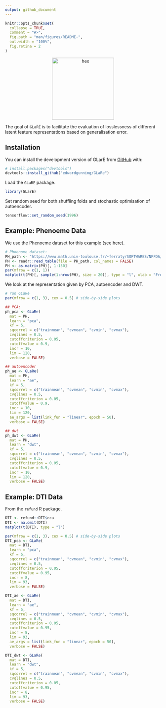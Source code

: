 ```yaml
---
output: github_document
---
```


<!-- README.md is generated from README.Rmd. Please edit that file -->

```r
knitr::opts_chunk$set(
  collapse = TRUE,
  comment = "#>",
  fig.path = "man/figures/README-",
  out.width = "100%",
  fig.retina = 2
)
```


<center> <img src="inst/figures/hex.png" alt="hex" width="200"/> </center>

<!-- badges: start -->
<!-- badges: end -->

The goal of `GLaRE` is to facilitate the evaluation of losslessness of different latent feature representations based on generalisation error.

## Installation

You can install the development version of GLarE from [GitHub](https://github.com/) with:

``` r
# install.packages("devtools")
devtools::install_github("edwardgunning/GLaRe")
```

Load the `GLaRE` package.

```r
library(GLarE)
```

Set random seed for both shuffling folds and stochastic optimisation of autoencoder.

```r
tensorflow::set_random_seed(1996)
```

## Example: Phenoeme Data

We use the Phenoeme dataset for this example (see [here](https://www.math.univ-toulouse.fr/~ferraty/SOFTWARES/NPFDA/)).

```r
# Phoenome dataset:
PH_path <- "https://www.math.univ-toulouse.fr/~ferraty/SOFTWARES/NPFDA/npfda-phoneme.dat"
PH <- readr::read_table(file = PH_path, col_names = FALSE)
PH <- as.matrix(PH)[, 1:150]
par(mfrow = c(1, 1))
matplot(t(PH)[, sample(1:nrow(PH), size = 20)], type = "l", xlab = "Freq.", ylab = "Log-periodogram")
```

We look at the representation given by PCA, autoencoder and DWT.

```r
# run GLaRe
par(mfrow = c(1, 3), cex = 0.5) # side-by-side plots

## PCA:
ph_pca <- GLaRe(
  mat = PH,
  learn = "pca",
  kf = 5,
  sqcorrel = c("trainmean", "cvmean", "cvmin", "cvmax"),
  cvqlines = 0.5,
  cutoffcriterion = 0.05,
  cutoffvalue = 0.9,
  incr = 10,
  lim = 120,
  verbose = FALSE)

## autoencoder
ph_ae <- GLaRe(
  mat = PH,
  learn = "ae",
  kf = 5,
  sqcorrel = c("trainmean", "cvmean", "cvmin", "cvmax"),
  cvqlines = 0.5,
  cutoffcriterion = 0.05,
  cutoffvalue = 0.9,
  incr = 10,
  lim = 120,
  ae_args = list(link_fun = "linear", epoch = 50),
  verbose = FALSE)

## dwt
ph_dwt <- GLaRe(
  mat = PH,
  learn = "dwt",
  kf = 5,
  sqcorrel = c("trainmean", "cvmean", "cvmin", "cvmax"),
  cvqlines = 0.5,
  cutoffcriterion = 0.05,
  cutoffvalue = 0.9,
  incr = 10,
  lim = 120,
  verbose = FALSE)
```

## Example: DTI Data

From the `refund` R package.

```r
DTI <- refund::DTI$cca
DTI <- na.omit(DTI)
matplot(t(DTI), type = "l")
```

```r
par(mfrow = c(1, 3), cex = 0.5) # side-by-side plots
DTI_pca <- GLaRe(
  mat = DTI,
  learn = "pca",
  kf = 5,
  sqcorrel = c("trainmean", "cvmean", "cvmin", "cvmax"),
  cvqlines = 0.5,
  cutoffcriterion = 0.05,
  cutoffvalue = 0.95,
  incr = 8,
  lim = 93,
  verbose = FALSE)

DTI_ae <- GLaRe(
  mat = DTI,
  learn = "ae",
  kf = 5,
  sqcorrel = c("trainmean", "cvmean", "cvmin", "cvmax"),
  cvqlines = 0.5,
  cutoffcriterion = 0.05,
  cutoffvalue = 0.95,
  incr = 8,
  lim = 93,
  ae_args = list(link_fun = "linear", epoch = 50),
  verbose = FALSE)

DTI_dwt <- GLaRe(
  mat = DTI,
  learn = "dwt",
  kf = 5,
  sqcorrel = c("trainmean", "cvmean", "cvmin", "cvmax"),
  cvqlines = 0.5,
  cutoffcriterion = 0.05,
  cutoffvalue = 0.95,
  incr = 8,
  lim = 93, 
  verbose = FALSE)
```

